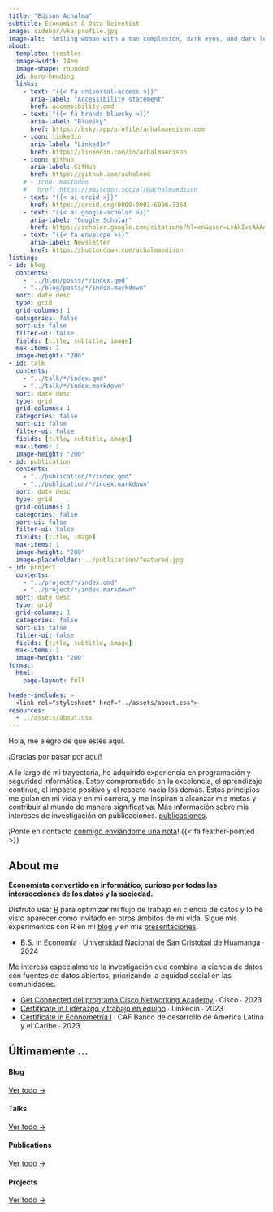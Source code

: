 ```yaml
---
title: "Edison Achalma"
subtitle: Economist & Data Scientist 
image: sidebar/vka-profile.jpg
image-alt: "Smiling woman with a tan complexion, dark eyes, and dark long wavy hair styled to one side"
about:
  template: trestles
  image-width: 14em
  image-shape: rounded
  id: hero-heading
  links:
    - text: "{{< fa universal-access >}}"
      aria-label: "Accessibility statement"
      href: accessibility.qmd
    - text: "{{< fa brands bluesky >}}"
      aria-label: "Bluesky"
      href: https://bsky.app/profile/achalmaedison.com
    - icon: linkedin
      aria-label: "LinkedIn"
      href: https://linkedin.com/in/achalmaedison
    - icon: github
      aria-label: GitHub
      href: https://github.com/achalmed
    # - icon: mastodon
    #   href: https://mastodon.social/@achalmaedison
    - text: "{{< ai orcid >}}"
      href: https://orcid.org/0000-0001-6996-3364
    - text: "{{< ai google-scholar >}}"
      aria-label: "Google Scholar"
      href: https://scholar.google.com/citations?hl=en&user=LvAkIvcAAAAJ
    - text: "{{< fa envelope >}}"
      aria-label: Newsletter
      href: https://buttondown.com/achalmaedison
listing: 
- id: blog
  contents: 
    - "../blog/posts/*/index.qmd"
    - "../blog/posts/*/index.markdown"
  sort: date desc
  type: grid
  grid-columns: 1
  categories: false
  sort-ui: false
  filter-ui: false
  fields: [title, subtitle, image]
  max-items: 1
  image-height: "200"
- id: talk
  contents: 
    - "../talk/*/index.qmd"
    - "../talk/*/index.markdown"
  sort: date desc
  type: grid
  grid-columns: 1
  categories: false
  sort-ui: false
  filter-ui: false
  fields: [title, subtitle, image]
  max-items: 1
  image-height: "200"
- id: publication
  contents: 
    - "../publication/*/index.qmd"
    - "../publication/*/index.markdown"
  sort: date desc
  type: grid
  grid-columns: 1
  categories: false
  sort-ui: false
  filter-ui: false
  fields: [title, image]
  max-items: 1
  image-height: "200"
  image-placeholder: ../publication/featured.jpg
- id: project
  contents: 
    - "../project/*/index.qmd"
    - "../project/*/index.markdown"
  sort: date desc
  type: grid
  grid-columns: 1
  categories: false
  sort-ui: false
  filter-ui: false
  fields: [title, subtitle, image]
  max-items: 1
  image-height: "200"
format: 
  html: 
    page-layout: full

header-includes: >
  <link rel="stylesheet" href="../assets/about.css">
resources:
  - ../assets/about.css
---
```


::: {#hero-heading}
<div class="h1">Hola, me alegro de que estés aquí.</div>

¡Gracias por pasar por aquí!

A lo largo de mi trayectoria, he adquirido experiencia en programación y seguridad informática. Estoy comprometido en la excelencia, el aprendizaje continuo, el impacto positivo y el respeto hacia los demás. Estos principios me guían en mi vida y en mi carrera, y me inspiran a alcanzar mis metas y contribuir al mundo de manera significativa. Más información sobre mis intereses de investigación en publicaciones. [publicaciones](/publication).

¡Ponte en contacto [conmigo enviándome una nota](/contact.qmd)! {{< fa feather-pointed >}}

:::

## About me

::: {.grid}

::: {.g-col-6 #about-me-1}

**Economista convertido en informático, curioso por todas las intersecciones de los datos y la sociedad.**

Disfruto usar [R](https://www.r-project.org/about.html) para optimizar mi flujo de trabajo en ciencia de datos y lo he visto aparecer como invitado en otros ámbitos de mi vida. Sigue mis experimentos con R en mi [blog](/blog) y en mis [presentaciones](/talk).

<ul class="fa-ul">
    <li><span class="fa-li"><i class="fa-solid fa-graduation-cap"></i></span>B.S. in Economía ∙ Universidad Nacional de San Cristobal de Huamanga ∙ 2024</li>
</ul>

:::

::: {.g-col-6 #about-me-2}

Me interesa especialmente la investigación que combina la ciencia de datos con fuentes de datos abiertos, priorizando la equidad social en las comunidades.

<ul class="fa-ul">
   <li><span class="fa-li"><i class="fa-solid fa-certificate"></i></span><a href="https://www.linkedin.com/in/achalmaedison/details/certifications/1635550023508/single-media-viewer/?profileId=ACoAAB73yjUBKj0yy7RA10UHdDh1C9D96CfMrgY">Get Connected del programa Cisco Networking Academy</a> ∙ Cisco ∙ 2023</li>
   <li><span class="fa-li"><i class="fa-solid fa-certificate"></i></span><a href="https://www.linkedin.com/learning/certificates/8da78b1fa489ab7f6755f5104979873d3f5f8923c98500cd2b19327ebb4538ea">Certificate in Liderazgo y trabajo en equipo</a> ∙ Linkedin ∙ 2023</li>
   <li><span class="fa-li"><i class="fa-solid fa-certificate"></i></span><a href="https://capacitaciones-ea.caf.com/certificate/d8785cf2d650ce379efd87b6ef84a">Certificate in Econometría I</a> ∙ CAF Banco de desarrollo de América Latina y el Caribe ∙ 2023</li>
</ul>

:::

:::
<!-- end grid -->

## Últimamente  ...

:::: {.grid}

::: {.g-col-3}
#### Blog
::: {#blog}
:::
[Ver todo &rarr;](../blog){.about-links .subtitle}
:::

::: {.g-col-3}
#### Talks
::: {#talk}
:::
[Ver todo &rarr;](../talk){.about-links .subtitle}
:::

::: {.g-col-3}
#### Publications
::: {#publication}
:::
[Ver todo &rarr;](../publication){.about-links .subtitle}
:::

::: {.g-col-3}
#### Projects
::: {#project}
:::
[Ver todo &rarr;](../project){.about-links .subtitle}
:::

::::
